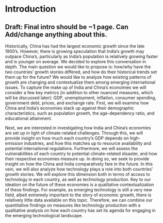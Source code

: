 # Introduction

## Draft: Final intro should be ~1 page. Can Add/change anything about this.
Historically, China has had the largest economic growth since the late 1900's. However, there is growing speculation that India's growth may outpace China's, particularly as India's population is relatively growing faster and is younger on average. We decided to explore this conversation in depth. The main question we would like to propose is: how/why have the two countries' growth stories differed, and how do their historical trends set them up for the future? We would like to analyze how existing patterns of growth are changing and contextualize them among emerging international issues. To capture the make up of India and China's economies we will consider a few key metrics (in addition to other nuanced measures, which will be discussed later): GDP, unemployment, inflation, consumer spending, government debt, prices, and exchange rate. First, we will examine how China and India's economies stack up against their demographic characteristics, such as population growth, the age-dependency ratio, and educational attainment. 

Next, we are interested in investigating how India and China's economies are set up in light of climate-related challenges. Through this, we will provide insight on how much each country's GDP depends on high-emission industries, and how this matches up to resource availability and potential international regulations. Furthermore, we will assess the vulnerabilities of each country to potential climate-related disaster, and how their respective economies measure up. In doing so, we seek to provide insight on how the China and India comparatively fare in the future. In this vein, we will also analyze how technology plays a role into both countries' growth stories. We will explore this dimension both in terms of access to technology in each country, as well as technology production. Key to our ideation on the future of these economies is a qualitative contextualization of these findings. For example, as emerging technology is still a very new field, albeit extremely important to the story of economic growth, there is relatively little data available on this topic. Therefore, we can combine our quantitative findings on measures like technology production with a qualitative analysis on how each country has set its agenda for engaging in the emerging technological landscape. 

